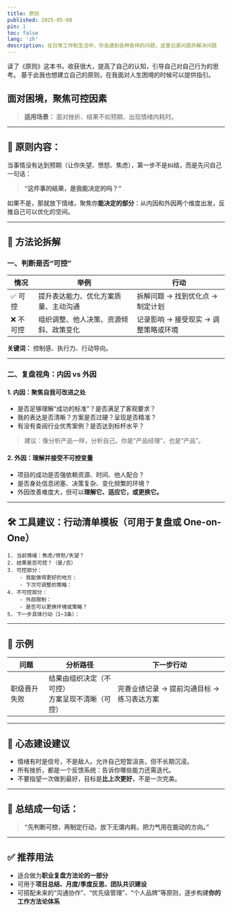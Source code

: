 ```yaml
---
title: 原则 
published: 2025-05-08
pin: 1
toc: false
lang: 'zh'
description: 在日常工作和生活中，你会遇到各种各样的问题，这里记录问题并解决问题
---
```


读了《原则》这本书，收获很大，提高了自己的认知，引导自己对自己行为的思考。
基于此我也想建立自己的原则，在我面对人生困境的时候可以提供指引。

## 面对困境，聚焦可控因素

> **适用场景：** 面对挫折、结果不如预期、出现情绪内耗时。

---

## 🎯 原则内容：

当事情没有达到预期（让你失望、愤怒、焦虑），第一步不是纠结，而是先问自己一句话：

> **“这件事的结果，是我能决定的吗？”**

如果不是，那就放下情绪，聚焦你**能决定的部分**：从内因和外因两个维度出发，反推自己可以优化的空间。

---

## 🧭 方法论拆解

### 一、判断是否“可控”

| 情况    | 举例                  | 行动                    |
| ----- | ------------------- | --------------------- |
| ✅ 可控  | 提升表达能力、优化方案质量、主动沟通  | 拆解问题 → 找到优化点 → 制定计划   |
| ❌ 不可控 | 组织调整、他人决策、资源倾斜、政策变化 | 记录影响 → 接受现实 → 调整策略或环境 |

**关键词：** 控制感、执行力、行动导向。

---

### 二、复盘视角：内因 vs 外因

#### **1. 内因：聚焦自我可改进之处**

* 是否足够理解“成功的标准”？是否满足了客观要求？
* 我的表达是否清晰？方案是否过硬？呈现是否精准？
* 有没有查阅行业优秀案例？是否达到标杆水平？

> 建议：像分析产品一样，分析自己。你是“产品经理”，也是“产品”。

#### **2. 外因：理解并接受不可控变量**

* 项目的成功是否强依赖资源、时间、他人配合？
* 是否身处信息闭塞、决策复杂、变化频繁的环境？
* 外因改善难度大，但可以**理解它、适应它，或更换它。**

---

## 🛠️ 工具建议：行动清单模板（可用于复盘或 One-on-One）

```text
1. 当前情绪：焦虑/愤怒/失望？
2. 结果是否可控？（是/否）
3. 可控部分：
    - 我能做得更好的地方：
    - 下次可调整的策略：
4. 不可控部分：
    - 外部限制：
    - 是否可以更换环境或策略？
5. 下一步具体行动（1~3条）：
```

---

## 🧩 示例

| 问题     | 分析路径                        | 下一步行动                    |
| ------ | --------------------------- | ------------------------ |
| 职级晋升失败 | 结果由组织决定（不可控）<br>方案呈现不清晰（可控） | 完善业绩记录 → 提前沟通目标 → 练习表达方案 |

---

## 🧠 心态建设建议

* 情绪有时是信号，不是敌人。允许自己短暂沮丧，但不长期沉浸。
* 所有挫折，都是一个反馈系统：告诉你哪些能力还需迭代。
* 不要指望一次做到最好，目标是**比上次更好**，不是一次完美。

---

## 🧭 总结成一句话：

> **“先判断可控，再制定行动，放下无谓内耗，把力气用在能动的方向。”**

---

## ✅ 推荐用法

* 适合做为**职业复盘方法论的一部分**
* 可用于**项目总结、月度/季度反思、团队共识建设**
* 可搭配未来的“沟通协作”、“优先级管理”、“个人品牌”等原则，逐步构建**你的工作方法论体系**